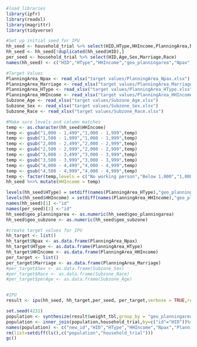 ```{r}
#load libraries
library(ipfr)
library(readxl)
library(magrittr)
library(tidyverse)
```

```{r}
#Set up initial seed for IPU 
hh_seed <- household_trial %>% select(HID,HType,HHIncome,PlanningArea,Npax,Subzone)
hh_seed <- hh_seed[!duplicated(hh_seed$HID),]
per_seed <- household_trial %>% select(HID,Age,Sex,Marriage,Race)
names(hh_seed) <- c("HID","HType","HHIncome","geo_planningarea","Npax","geo_subzone")
```
```{r}
#Target Values
PlanningArea_Npax <- read_xlsx("target values/PlanningArea_Npax.xlsx")
PlanningArea_Marriage <- read_xlsx("target values/PlanningArea_Marriage.xlsx")
PlanningArea_HType <- read_xlsx("target values/PlanningArea_HType.xlsx")
PlanningArea_HHIncome <- read_xlsx("target values/PlanningArea_HHIncome.xlsx")
Subzone_Age <- read_xlsx("target values/Subzone_Age.xlsx")
Subzone_Sex <- read_xlsx("target values/Subzone_Sex.xlsx")
Subzone_Race <- read_xlsx("target values/Subzone_Race.xlsx")
```
```{r}
#Make sure levels and column matches
temp <- as.character(hh_seed$HHIncome)
temp <- gsub("1,000 - 1,499","1,000 - 1,999",temp)
temp <- gsub("1,500 - 1,999","1,000 - 1,999",temp)
temp <- gsub("2,000 - 2,499","2,000 - 2,999",temp)
temp <- gsub("2,500 - 2,999","2,000 - 2,999",temp)
temp <- gsub("3,000 - 3,499","3,000 - 3,999",temp)
temp <- gsub("3,500 - 3,999","3,000 - 3,999",temp)
temp <- gsub("4,000 - 4,499","4,000 - 4,999",temp)
temp <- gsub("4,500 - 4,999","4,000 - 4,999",temp)
temp <- factor(temp,levels = c("No working person","Below 1,000","1,000 - 1,999","2,000 - 2,999","3,000 - 3,999","4,000 - 4,999","5,000 - 5,999","6,000 - 6,999","7,000 - 7,999","8,000 - 8,999","9,000 - 9,999","10,000 - 10,999","11,000 - 11,999","12,000 - 12,999","13,000 - 13,999","14,000 - 14,999","15,000 - 17,499","17,500 - 19,999","20,000 & Over"))
hh_seed %<>% mutate(HHIncome = temp)

levels(hh_seed$HType) = setdiff(names(PlanningArea_HType),"geo_planningarea")
levels(hh_seed$HHIncome) = setdiff(names(PlanningArea_HHIncome),"geo_planningarea")
names(hh_seed)[1] <-"id"
names(per_seed)[1] <-"id"
hh_seed$geo_planningarea <- as.numeric(hh_seed$geo_planningarea)
hh_seed$geo_subzone <- as.numeric(hh_seed$geo_subzone)
```

```{r}
#create target values for IPU
hh_target <- list()
hh_target$Npax <- as.data.frame(PlanningArea_Npax)
hh_target$HType <- as.data.frame(PlanningArea_HType)
hh_target$HHIncome <- as.data.frame(PlanningArea_HHIncome)
per_target <- list()
per_target$Marriage <- as.data.frame(PlanningArea_Marriage)
#per_target$Sex <- as.data.frame(Subzone_Sex)
#per_target$Race <- as.data.frame(Subzone_Race)
#per_target$perAge <- as.data.frame(Subzone_Age)


#IPU
result <- ipu(hh_seed, hh_target,per_seed, per_target,verbose = TRUE,relative_gap = 0.1,max_iterations = 1000re,absolute_diff = 50)

```
```{r}
set.seed(4231)
population <- synthesize(result$weight_tbl,group_by = "geo_planningarea") 
population <- inner_join(population,household_trial,by=c("id"="HID"))%>% select(-c(HType.y,HHIncome.y,Npax.y,geo_planningarea,geo_subzone))
names(population) <- c("new_id","HID","HType","HHIncome","Npax","PlanningArea","Subzone","PID","Age","Sex","Marriage","Race")
rm(list=setdiff(ls(),c("population","household_trial")))
gc()
```

